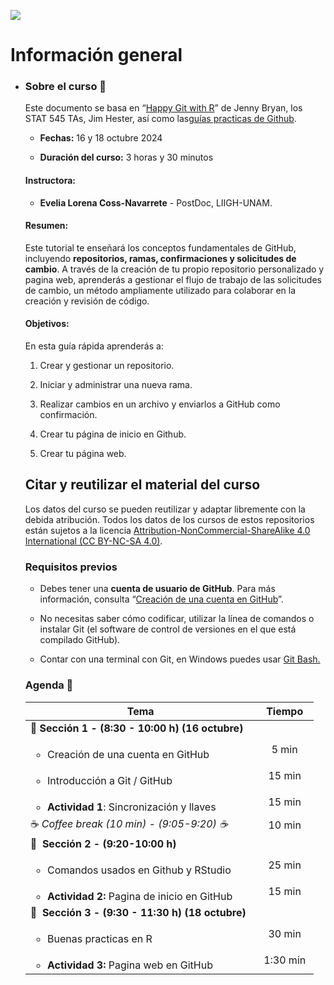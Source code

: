 ::: {layout-ncol="2"}
![](https://liigh.unam.mx/wp-content/uploads/2016/05/logo-liigh-unam.png)
:::

# Información general {.unnumbered}

-   ::: {.panel-tabset group="globalInfo"}
    ### Sobre el curso 📌

    Este documento se basa en "[Happy Git with R](https://happygitwithr.com/)" de Jenny Bryan, los STAT 545 TAs, Jim Hester, así como las[guías practicas de Github](https://docs.github.com/es/get-started/start-your-journey/hello-world).

    -   **Fechas:** 16 y 18 octubre 2024

    -   **Duración del curso:** 3 horas y 30 minutos

    #### **Instructora:**

    -   **Evelia Lorena Coss-Navarrete** - PostDoc, LIIGH-UNAM.

    #### **Resumen:**

    Este tutorial te enseñará los conceptos fundamentales de GitHub, incluyendo **repositorios, ramas, confirmaciones y solicitudes de cambio**. A través de la creación de tu propio repositorio personalizado y pagina web, aprenderás a gestionar el flujo de trabajo de las solicitudes de cambio, un método ampliamente utilizado para colaborar en la creación y revisión de código.

    #### **Objetivos:**

    En esta guía rápida aprenderás a:

    1.  Crear y gestionar un repositorio.

    2.  Iniciar y administrar una nueva rama.

    3.  Realizar cambios en un archivo y enviarlos a GitHub como confirmación.

    4.  Crear tu página de inicio en Github.

    5.  Crear tu página web.

    ## Citar y reutilizar el material del curso

    Los datos del curso se pueden reutilizar y adaptar libremente con la debida atribución. Todos los datos de los cursos de estos repositorios están sujetos a la licencia [Attribution-NonCommercial-ShareAlike 4.0 International (CC BY-NC-SA 4.0)](https://creativecommons.org/licenses/by-nc-sa/4.0/).

    ### Requisitos previos

    -   Debes tener una **cuenta de usuario de GitHub**. Para más información, consulta "[Creación de una cuenta en GitHub](https://docs.github.com/es/get-started/start-your-journey/creating-an-account-on-github)".

    -   No necesitas saber cómo codificar, utilizar la línea de comandos o instalar Git (el software de control de versiones en el que está compilado GitHub).

    -   Contar con una terminal con Git, en Windows puedes usar [Git Bash.](https://miguel-mx.github.io/2024-01-24-ccm-unam-swc/)

    ### Agenda 📆 {#agenda}

    +------------------------------------------------------+-------------+
    | Tema                                                 | Tiempo      |
    +======================================================+:===========:+
    | 🔷 **Sección** **1 - (8:30 - 10:00 h) (16 octubre)** |             |
    +------------------------------------------------------+-------------+
    | -   Creación de una cuenta en GitHub                 | 5 min       |
    +------------------------------------------------------+-------------+
    | -   Introducción a Git / GitHub                      | 15 min      |
    +------------------------------------------------------+-------------+
    | -   **Actividad 1**: Sincronización y llaves         | 15 min      |
    +------------------------------------------------------+-------------+
    | ☕ *Coffee break (10 min) - (9:05-9:20) ☕*          | 10 min      |
    +------------------------------------------------------+-------------+
    | 🔷  **Sección** **2 - (9:20-10:00 h)**               |             |
    +------------------------------------------------------+-------------+
    | -   Comandos usados en Github y RStudio              | 25 min      |
    +------------------------------------------------------+-------------+
    | -   **Actividad 2:** Pagina de inicio en GitHub      | 15 min      |
    +------------------------------------------------------+-------------+
    | 🔷  **Sección 3 - (9:30 - 11:30 h) (18 octubre)**    |             |
    +------------------------------------------------------+-------------+
    | -    Buenas practicas en R                           | 30 min      |
    +------------------------------------------------------+-------------+
    | -   **Actividad 3:** Pagina web en GitHub            | 1:30 min    |
    +------------------------------------------------------+-------------+
    :::

